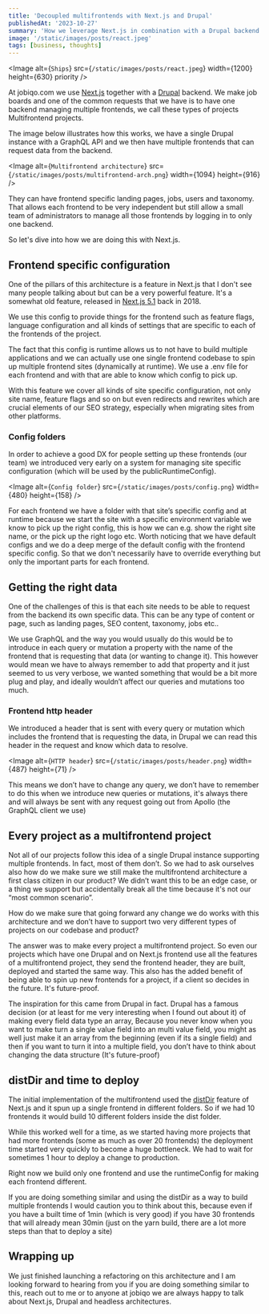 ```yaml
---
title: 'Decoupled multifrontends with Next.js and Drupal'
publishedAt: '2023-10-27'
summary: 'How we leverage Next.js in combination with a Drupal backend to create multifrontend projects, allowing independent frontends managed by a single backend'
image: '/static/images/posts/react.jpeg'
tags: [business, thoughts]
---
```


<Image
  alt={`Ships`}
  src={`/static/images/posts/react.jpeg`}
  width={1200}
  height={630}
  priority
/>

At jobiqo.com we use [Next.js](https://nextjs.org/) together with a [Drupal](https://www.drupal.org/) backend. We make job boards and one of the common requests that we have is to have one backend managing multiple frontends, we call these types of projects Multifrontend projects.

The image below illustrates how this works, we have a single Drupal instance with a GraphQL API and we then have multiple frontends that can request data from the backend.

<Image
  alt={`Multifrontend architecture`}
  src={`/static/images/posts/multifrontend-arch.png`}
  width={1094}
  height={916}
/>

They can have frontend specific landing pages, jobs, users and taxonomy. That allows each frontend to be very independent but still allow a small team of administrators to manage all those frontends by logging in to only one backend.

So let's dive into how we are doing this with Next.js.

## Frontend specific configuration

One of the pillars of this architecture is a feature in Next.js that I don't see many people talking about but can be a very powerful feature. It's a somewhat old feature, released in [Next.js 5.1](https://nextjs.org/blog/next-5-1) back in 2018.

We use this config to provide things for the frontend such as feature flags, language configuration and all kinds of settings that are specific to each of the frontends of the project.

The fact that this config is runtime allows us to not have to build multiple applications and we can actually use one single frontend codebase to spin up multiple frontend sites (dynamically at runtime). We use a .env file for each frontend and with that are able to know which config to pick up.

With this feature we cover all kinds of site specific configuration, not only site name, feature flags and so on but even redirects and rewrites which are crucial elements of our SEO strategy, especially when migrating sites from other platforms.

### Config folders

In order to achieve a good DX for people setting up these frontends (our team) we introduced very early on a system for managing site specific configuration (which will be used by the publicRuntimeConfig).

<Image
  alt={`Config folder`}
  src={`/static/images/posts/config.png`}
  width={480}
  height={158}
/>

For each frontend we have a folder with that site’s specific config and at runtime because we start the site with a specific environment variable we know to pick up the right config, this is how we can e.g. show the right site name, or the pick up the right logo etc. Worth noticing that we have default configs and we do a deep
merge of the default config with the frontend specific config. So that we don't necessarily have to override everything but only the important parts for each frontend.

## Getting the right data

One of the challenges of this is that each site needs to be able to request from the backend its own specific data. This can be any type of content or page, such as landing pages, SEO content, taxonomy, jobs etc..

We use GraphQL and the way you would usually do this would be to introduce in each query or mutation a property with the name of the frontend that is requesting that data (or wanting to change it). This however would mean we have to always remember to add that property and it just seemed to us very verbose, we wanted something that would be a bit more plug and play, and ideally wouldn’t affect our queries and mutations too much.

### Frontend http header

We introduced a header that is sent with every query or mutation which includes the frontend that is requesting the data, in Drupal we can read this header in the request and know which data to resolve.

<Image
  alt={`HTTP header`}
  src={`/static/images/posts/header.png`}
  width={487}
  height={71}
/>

This means we don’t have to change any query, we don’t have to remember to do this when we introduce new queries or mutations, it's always there and will always be sent with any request going out from Apollo (the GraphQL client we use)

## Every project as a multifrontend project

Not all of our projects follow this idea of a single Drupal instance supporting multiple frontends. In fact, most of them don’t. So we had to ask ourselves also how do we make sure we still make the multifrontend architecture a first class citizen in our product? We didn’t want this to be an edge case, or a thing we support but accidentally break all the time because it's not our “most common scenario”.

How do we make sure that going forward any change we do works with this architecture and we don’t have to support two very different types of projects on our codebase and product?

The answer was to make every project a multifrontend project. So even our projects which have one Drupal and on Next.js frontend use all the features of a multifrontend project, they send the frontend header, they are built, deployed and started the same way. This also has the added benefit of being able to spin up new frontends for a project, if a client so decides in the future. It's future-proof.

The inspiration for this came from Drupal in fact. Drupal has a famous decision (or at least for me very interesting when I found out about it) of making every field data type an array, Because you never know when you want to make turn a single value field into an multi value field, you might as well just make it an array from the beginning (even if its a single field) and then if you want to turn it into a multiple field, you don’t have to think about changing the data structure (It's future-proof)

## distDir and time to deploy

The initial implementation of the multifrontend used the [distDir](https://nextjs.org/docs/pages/api-reference/next-config-js/distDir) feature of Next.js and it spun up a single frontend in different folders. So if we had 10 frontends it would build 10 different folders inside the dist folder.

While this worked well for a time, as we started having more projects that had more frontends (some as much as over 20 frontends) the deployment time started very quickly to become a huge bottleneck. We had to wait for sometimes 1 hour to deploy a change to production.

Right now we build only one frontend and use the runtimeConfig for making each frontend different.

If you are doing something similar and using the distDir as a way to build multiple frontends I would caution you to think about this, because even if you have a built time of 1min (which is very good) if you have 30 frontends that will already mean 30min (just on the yarn build, there are a lot more steps than that to deploy a site)

## Wrapping up

We just finished launching a refactoring on this architecture and I am looking forward to hearing from you if you are doing something similar to this, reach out to me or to anyone at jobiqo we are always happy to talk about Next.js, Drupal and headless architectures.
